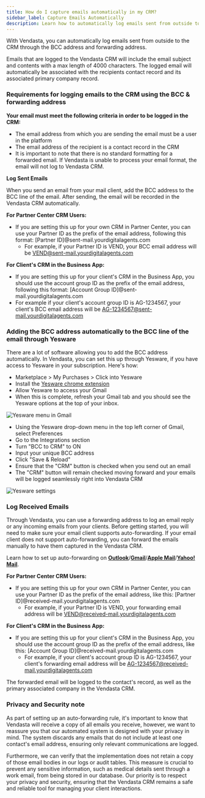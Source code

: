 ```yaml
---
title: How do I capture emails automatically in my CRM?
sidebar_label: Capture Emails Automatically
description: Learn how to automatically log emails sent from outside to the CRM through the BCC address and forwarding address.
---
```


With Vendasta, you can automatically log emails sent from outside to the CRM through the BCC address and forwarding address.

Emails that are logged to the Vendasta CRM will include the email subject and contents with a max length of 4000 characters. The logged email will automatically be associated with the recipients contact record and its associated primary company record.

### Requirements for logging emails to the CRM using the BCC & forwarding address

**Your email must meet the following criteria in order to be logged in the CRM:**

- The email address from which you are sending the email must be a user in the platform
- The email address of the recipient is a contact record in the CRM
- It is important to note that there is no standard formatting for a forwarded email. If Vendasta is unable to process your email format, the email will not log to Vendasta CRM.

**Log Sent Emails**

When you send an email from your mail client, add the BCC address to the BCC line of the email. After sending, the email will be recorded in the Vendasta CRM automatically.

**For Partner Center CRM Users:**

- If you are setting this up for your own CRM in Partner Center, you can use your Partner ID as the prefix of the email address, following this format: [Partner ID]@sent-mail.yourdigitalagents.com
  - For example, if your Partner ID is VEND, your BCC email address will be VEND@sent-mail.yourdigitalagents.com

**For Client's CRM in the Business App:**

- If you are setting this up for your client's CRM in the Business App, you should use the account group ID as the prefix of the email address, following this format: [Account Group ID]@sent-mail.yourdigitalagents.com
- For example if your client's account group ID is AG-1234567, your client's BCC email address will be AG-1234567@sent-mail.yourdigitalagents.com

### Adding the BCC address automatically to the BCC line of the email through Yesware

There are a lot of software allowing you to add the BCC address automatically. In Vendasta, you can set this up through Yesware, if you have access to Yesware in your subscription. Here's how:

- Marketplace > My Purchases > Click into Yesware
- Install the [Yesware chrome extension](https://chrome.google.com/webstore/detail/yesware-for-chrome/gkjnkapjmjfpipfcccnjbjcbgdnahpjp?hl=en)
- Allow Yesware to access your Gmail
- When this is complete, refresh your Gmail tab and you should see the Yesware options at the top of your inbox.

![Yesware menu in Gmail](/img/crm/overview/yesware-menu.jpg)

- Using the Yesware drop-down menu in the top left corner of Gmail, select Preferences
- Go to the Integrations section
- Turn "BCC to CRM" to ON
- Input your unique BCC address
- Click "Save & Reload"
- Ensure that the "CRM" button is checked when you send out an email
- The "CRM" button will remain checked moving forward and your emails will be logged seamlessly right into Vendasta CRM

![Yesware settings](/img/crm/overview/yesware-settings.jpg)

### Log Received Emails

Through Vendasta, you can use a forwarding address to log an email reply or any incoming emails from your clients. Before getting started, you will need to make sure your email client supports auto-forwarding. If your email client does not support auto-forwarding, you can forward the emails manually to have them captured in the Vendasta CRM.

Learn how to set up auto-forwarding on [**Outlook**](https://support.microsoft.com/en-au/office/turn-on-automatic-forwarding-in-outlook-7f2670a1-7fff-4475-8a3c-5822d63b0c8e)/[**Gmail**](https://support.google.com/mail/answer/10957?hl=en)/[**Apple Mail**](https://support.apple.com/en-hk/guide/icloud/mm6b1a3960/icloud)/[**Yahoo! Mail**](https://help.yahoo.com/kb/SLN29133.html).

**For Partner Center CRM Users:**

- If you are setting this up for your own CRM in Partner Center, you can use your Partner ID as the prefix of the email address, like this: [Partner ID]@received-mail.yourdigitalagents.com
  - For example, if your Partner ID is VEND, your forwarding email address will be VEND@received-mail.yourdigitalagents.com

**For Client's CRM in the Business App:**

- If you are setting this up for your client's CRM in the Business App, you should use the account group ID as the prefix of the email address, like this: [Account Group ID]@received-mail.yourdigitalagents.com
  - For example, if your client's account group ID is AG-1234567, your client's forwarding email address will be AG-1234567@received-mail.yourdigitalagents.com

The forwarded email will be logged to the contact's record, as well as the primary associated company in the Vendasta CRM.

### Privacy and Security note

As part of setting up an auto-forwarding rule, it's important to know that Vendasta will receive a copy of all emails you receive, however, we want to reassure you that our automated system is designed with your privacy in mind. The system discards any emails that do not include at least one contact's email address, ensuring only relevant communications are logged.

Furthermore, we can verify that the implementation does not retain a copy of those email bodies in our logs or audit tables. This measure is crucial to prevent any sensitive information, such as medical details sent through a work email, from being stored in our database. Our priority is to respect your privacy and security, ensuring that the Vendasta CRM remains a safe and reliable tool for managing your client interactions.